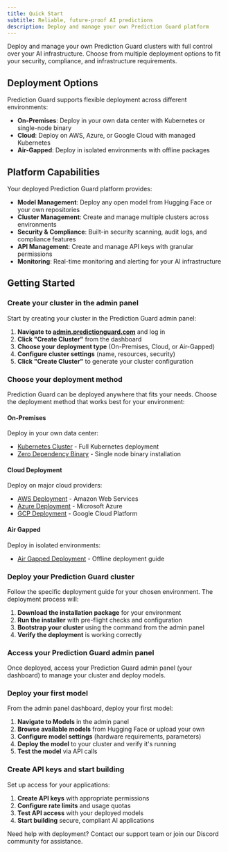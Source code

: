 ```yaml
---
title: Quick Start
subtitle: Reliable, future-proof AI predictions
description: Deploy and manage your own Prediction Guard platform
---
```


Deploy and manage your own Prediction Guard clusters with full control over your AI infrastructure. Choose from multiple deployment options to fit your security, compliance, and infrastructure requirements.

## Deployment Options

Prediction Guard supports flexible deployment across different environments:

- **On-Premises**: Deploy in your own data center with Kubernetes or single-node binary
- **Cloud**: Deploy on AWS, Azure, or Google Cloud with managed Kubernetes
- **Air-Gapped**: Deploy in isolated environments with offline packages

## Platform Capabilities

Your deployed Prediction Guard platform provides:

- **Model Management**: Deploy any open model from Hugging Face or your own repositories
- **Cluster Management**: Create and manage multiple clusters across environments
- **Security & Compliance**: Built-in security scanning, audit logs, and compliance features
- **API Management**: Create and manage API keys with granular permissions
- **Monitoring**: Real-time monitoring and alerting for your AI infrastructure

## Getting Started

<Steps toc={true}>
  
### Create your cluster in the admin panel

Start by creating your cluster in the Prediction Guard admin panel:

1. **Navigate to [admin.predictionguard.com](https://admin.predictionguard.com)** and log in
2. **Click "Create Cluster"** from the dashboard
3. **Choose your deployment type** (On-Premises, Cloud, or Air-Gapped)
4. **Configure cluster settings** (name, resources, security)
5. **Click "Create Cluster"** to generate your cluster configuration

### Choose your deployment method

Prediction Guard can be deployed anywhere that fits your needs. Choose the deployment method that works best for your environment:

#### On-Premises
Deploy in your own data center:
- [Kubernetes Cluster](/deployment-administration/installation/on-premises/kubernetes) - Full Kubernetes deployment
- [Zero Dependency Binary](/deployment-administration/installation/on-premises/binary) - Single node binary installation

#### Cloud Deployment
Deploy on major cloud providers:
- [AWS Deployment](/deployment-administration/installation/cloud/aws) - Amazon Web Services
- [Azure Deployment](/deployment-administration/installation/cloud/azure) - Microsoft Azure  
- [GCP Deployment](/deployment-administration/installation/cloud/gcp) - Google Cloud Platform

#### Air Gapped
Deploy in isolated environments:
- [Air Gapped Deployment](/deployment-administration/installation/air-gapped/air-gapped) - Offline deployment guide

### Deploy your Prediction Guard cluster

Follow the specific deployment guide for your chosen environment. The deployment process will:

1. **Download the installation package** for your environment
2. **Run the installer** with pre-flight checks and configuration
3. **Bootstrap your cluster** using the command from the admin panel
4. **Verify the deployment** is working correctly

### Access your Prediction Guard admin panel

Once deployed, access your Prediction Guard admin panel (your dashboard) to manage your cluster and deploy models.

### Deploy your first model

From the admin panel dashboard, deploy your first model:

1. **Navigate to Models** in the admin panel
2. **Browse available models** from Hugging Face or upload your own
3. **Configure model settings** (hardware requirements, parameters)
4. **Deploy the model** to your cluster and verify it's running
5. **Test the model** via API calls

### Create API keys and start building

Set up access for your applications:

1. **Create API keys** with appropriate permissions
2. **Configure rate limits** and usage quotas
3. **Test API access** with your deployed models
4. **Start building** secure, compliant AI applications

</Steps>

<Callout type="info" emoji="ℹ️">
  Need help with deployment? Contact our support team or join our Discord community for assistance.
</Callout>
